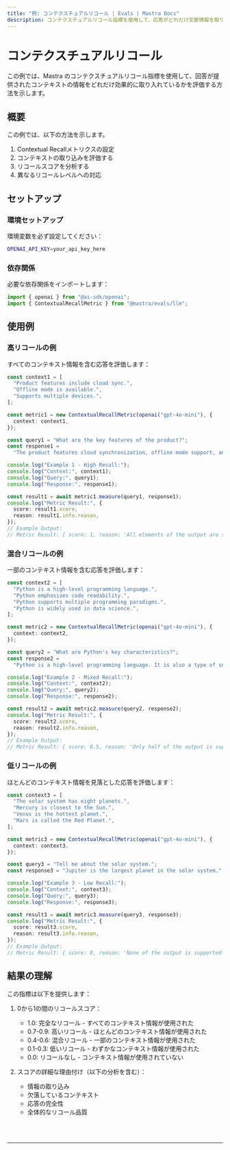 ```yaml
---
title: "例: コンテクスチュアルリコール | Evals | Mastra Docs"
description: コンテクスチュアルリコール指標を使用して、応答がどれだけ文脈情報を取り入れているかを評価する例。
---
```



# コンテクスチュアルリコール

この例では、Mastra のコンテクスチュアルリコール指標を使用して、回答が提供されたコンテキストの情報をどれだけ効果的に取り入れているかを評価する方法を示します。

## 概要

この例では、以下の方法を示します。

1. Contextual Recallメトリクスの設定
2. コンテキストの取り込みを評価する
3. リコールスコアを分析する
4. 異なるリコールレベルへの対応

## セットアップ

### 環境セットアップ

環境変数を必ず設定してください：

```bash filename=".env"
OPENAI_API_KEY=your_api_key_here
```

### 依存関係

必要な依存関係をインポートします：

```typescript copy showLineNumbers filename="src/index.ts"
import { openai } from "@ai-sdk/openai";
import { ContextualRecallMetric } from "@mastra/evals/llm";
```

## 使用例

### 高リコールの例

すべてのコンテキスト情報を含む応答を評価します：

```typescript copy showLineNumbers{5} filename="src/index.ts"
const context1 = [
  "Product features include cloud sync.",
  "Offline mode is available.",
  "Supports multiple devices.",
];

const metric1 = new ContextualRecallMetric(openai("gpt-4o-mini"), {
  context: context1,
});

const query1 = "What are the key features of the product?";
const response1 =
  "The product features cloud synchronization, offline mode support, and the ability to work across multiple devices.";

console.log("Example 1 - High Recall:");
console.log("Context:", context1);
console.log("Query:", query1);
console.log("Response:", response1);

const result1 = await metric1.measure(query1, response1);
console.log("Metric Result:", {
  score: result1.score,
  reason: result1.info.reason,
});
// Example Output:
// Metric Result: { score: 1, reason: 'All elements of the output are supported by the context.' }
```

### 混合リコールの例

一部のコンテキスト情報を含む応答を評価します：

```typescript copy showLineNumbers{27} filename="src/index.ts"
const context2 = [
  "Python is a high-level programming language.",
  "Python emphasizes code readability.",
  "Python supports multiple programming paradigms.",
  "Python is widely used in data science.",
];

const metric2 = new ContextualRecallMetric(openai("gpt-4o-mini"), {
  context: context2,
});

const query2 = "What are Python's key characteristics?";
const response2 =
  "Python is a high-level programming language. It is also a type of snake.";

console.log("Example 2 - Mixed Recall:");
console.log("Context:", context2);
console.log("Query:", query2);
console.log("Response:", response2);

const result2 = await metric2.measure(query2, response2);
console.log("Metric Result:", {
  score: result2.score,
  reason: result2.info.reason,
});
// Example Output:
// Metric Result: { score: 0.5, reason: 'Only half of the output is supported by the context.' }
```

### 低リコールの例

ほとんどのコンテキスト情報を見落とした応答を評価します：

```typescript copy showLineNumbers{53} filename="src/index.ts"
const context3 = [
  "The solar system has eight planets.",
  "Mercury is closest to the Sun.",
  "Venus is the hottest planet.",
  "Mars is called the Red Planet.",
];

const metric3 = new ContextualRecallMetric(openai("gpt-4o-mini"), {
  context: context3,
});

const query3 = "Tell me about the solar system.";
const response3 = "Jupiter is the largest planet in the solar system.";

console.log("Example 3 - Low Recall:");
console.log("Context:", context3);
console.log("Query:", query3);
console.log("Response:", response3);

const result3 = await metric3.measure(query3, response3);
console.log("Metric Result:", {
  score: result3.score,
  reason: result3.info.reason,
});
// Example Output:
// Metric Result: { score: 0, reason: 'None of the output is supported by the context.' }
```

## 結果の理解

この指標は以下を提供します：

1. 0から1の間のリコールスコア：

   - 1.0: 完全なリコール - すべてのコンテキスト情報が使用された
   - 0.7-0.9: 高いリコール - ほとんどのコンテキスト情報が使用された
   - 0.4-0.6: 混合リコール - 一部のコンテキスト情報が使用された
   - 0.1-0.3: 低いリコール - わずかなコンテキスト情報が使用された
   - 0.0: リコールなし - コンテキスト情報が使用されていない

2. スコアの詳細な理由付け（以下の分析を含む）：
   - 情報の取り込み
   - 欠落しているコンテキスト
   - 応答の完全性
   - 全体的なリコール品質

<br />
<br />
<hr className="dark:border-[#404040] border-gray-300" />
<br />
<br />
<GithubLink
  link={
    "https://github.com/mastra-ai/mastra/blob/main/examples/basics/evals/contextual-recall"
  }
/>
